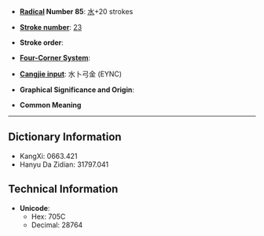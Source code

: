 * '''[[Wiktionary:Chinese radical index| Radical]] Number 85''': [[Wiktionary:Chinese radical index 水|水]]+20 strokes

* '''[[Wiktionary:Chinese total strokes index|Stroke number]]''': [[Wiktionary:Chinese total strokes index 23|23]]

* '''Stroke order''': 

* '''[[Wiktionary:Chinese four corner index|Four-Corner System]]''': 

* '''[[Wiktionary:Chinese Cangjie index|Cangjie input]]''': 水卜弓金 (EYNC)

* '''Graphical Significance and Origin''': 

* '''Common Meaning'''

----

== Dictionary Information ==

* KangXi: 0663.421
* Hanyu Da Zidian: 31797.041

== Technical Information ==

* '''Unicode''':
** Hex: 705C
** Decimal: 28764